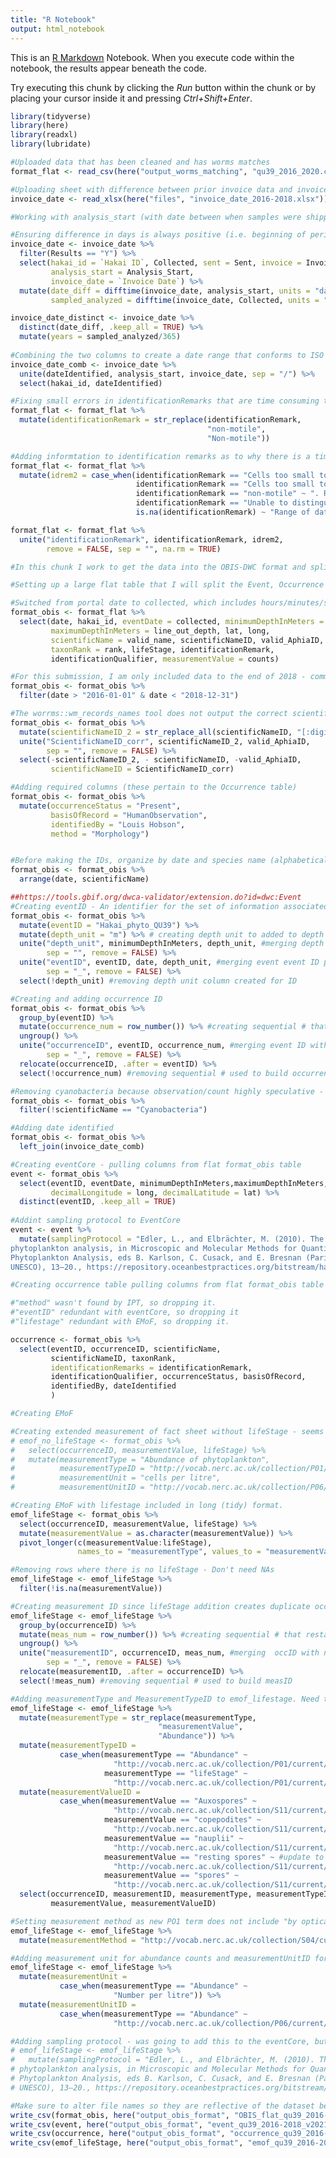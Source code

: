 ```yaml
---
title: "R Notebook"
output: html_notebook
---
```


This is an [R Markdown](http://rmarkdown.rstudio.com) Notebook. When you execute code within the notebook, the results appear beneath the code. 

Try executing this chunk by clicking the *Run* button within the chunk or by placing your cursor inside it and pressing *Ctrl+Shift+Enter*. 

```r
library(tidyverse)
library(here)
library(readxl)
library(lubridate)
```

```r
#Uploaded data that has been cleaned and has worms matches
format_flat <- read_csv(here("output_worms_matching", "qu39_2016_2020.csv"))

#Uploading sheet with difference between prior invoice data and invoice date for each sample - provides a date range for analysis, which will be included under dateIdentified. This is important for users so they can assess potential bias due to sample degradation.
invoice_date <- read_xlsx(here("files", "invoice_date_2016-2018.xlsx"))
```


```r
#Working with analysis_start (with date between when samples were shipped or last invoice and the invoice for the sample - whichever is shorter)

#Ensuring difference in days is always positive (i.e. beginning of period is always before invoice date)
invoice_date <- invoice_date %>% 
  filter(Results == "Y") %>% 
  select(hakai_id = `Hakai ID`, Collected, sent = Sent, invoice = Invoice, 
         analysis_start = Analysis_Start, 
         invoice_date = `Invoice Date`) %>%
  mutate(date_diff = difftime(invoice_date, analysis_start, units = "days"),
         sampled_analyzed = difftime(invoice_date, Collected, units = "days"))

invoice_date_distinct <- invoice_date %>% 
  distinct(date_diff, .keep_all = TRUE) %>% 
  mutate(years = sampled_analyzed/365)
  
#Combining the two columns to create a date range that conforms to ISO 8601-1:2019
invoice_date_comb <- invoice_date %>% 
  unite(dateIdentified, analysis_start, invoice_date, sep = "/") %>% 
  select(hakai_id, dateIdentified)
```

```r
#Fixing small errors in identificationRemarks that are time consuming to fix earlier
format_flat <- format_flat %>% 
  mutate(identificationRemark = str_replace(identificationRemark,
                                            "non-motile", 
                                            "Non-motile"))
```


```r
#Adding informtation to identification remarks as to why there is a time period for dateIdentified
format_flat <- format_flat %>% 
  mutate(idrem2 = case_when(identificationRemark == "Cells too small to identify. Stained blue indicating alpha starch and could be Chlorophyta" ~ ". Range of dates provided in dateIdentified represent period within which sample was analyzed and identification made. Exact analysis date unknown",
                            identificationRemark == "Cells too small to identify. Showed equatorial groove and could be Dinophyceae" ~ ". Range of dates provided in dateIdentified represent period within which sample was analyzed and identification made. Exact analysis date unknown",
                            identificationRemark == "non-motile" ~ ". Range of dates provided in dateIdentified represent period within which sample was analyzed and identification made. Exact analysis date unknown",
                            identificationRemark == "Unable to distinguish between Chaetoceros cinctus and radicans" ~ ". Range of dates provided in dateIdentified represent period within which sample was analyzed and identification made. Exact analysis date unknown",
                            is.na(identificationRemark) ~ "Range of dates provided in dateIdentified represent period within which sample was analyzed and identification made. Exact analysis date unknown"))

format_flat <- format_flat %>% 
  unite("identificationRemark", identificationRemark, idrem2, 
        remove = FALSE, sep = "", na.rm = TRUE)
```



```r
#In this chunk I work to get the data into the OBIS-DWC format and split it into the eventCore, occurrence and extended measurement of fact (EMoF) extensions. 

#Setting up a large flat table that I will split the Event, Occurrence and EMoF extensions from afterwards.

#Switched from portal date to collected, which includes hours/minutes/seconds in UTC. The portal format looks to be in the correct format for OBIS-DwC. I kept the date (format Year-month-day) for the creation of the eventID, because I thought it was too complex to add the hours/minutes/seconds to the ID
format_obis <- format_flat %>% 
  select(date, hakai_id, eventDate = collected, minimumDepthInMeters = line_out_depth,
         maximumDepthInMeters = line_out_depth, lat, long,
         scientificName = valid_name, scientificNameID, valid_AphiaID, 
         taxonRank = rank, lifeStage, identificationRemark, 
         identificationQualifier, measurementValue = counts)

#For this submission, I am only included data to the end of 2018 - comment this off if want full dataset
format_obis <- format_obis %>% 
  filter(date > "2016-01-01" & date < "2018-12-31")

#The worrms::wm_records_names tool does not output the correct scientificNameID format (not a url), but it does give the correct aphiaID number. The obistools::match_taxa format is correct, but with the unaccepted species aphiaIDs at the end. In this step, I remove the ID numbers at the end of the obistools scientificNameID url and then concatenate the correct ID number from the worrms tool at the end of the url. 
format_obis <- format_obis %>% 
  mutate(scientificNameID_2 = str_replace_all(scientificNameID, "[:digit:]", "")) %>% 
  unite("ScientificNameID_corr", scientificNameID_2, valid_AphiaID, 
        sep = "", remove = FALSE) %>% 
  select(-scientificNameID_2, - scientificNameID, -valid_AphiaID,
         scientificNameID = ScientificNameID_corr)

#Adding required columns (these pertain to the Occurrence table)
format_obis <- format_obis %>% 
  mutate(occurrenceStatus = "Present",
         basisOfRecord = "HumanObservation",
         identifiedBy = "Louis Hobson",
         method = "Morphology")


#Before making the IDs, organize by date and species name (alphabetical) or leave as is? Alphabetical doesn't really make sense taxonimcally (i.e. all the diatoms aren't together, but sort of hard to organize in this way with all of the different levels of classification. Alphabetical seems good - although likely doesn't matter, nit picky)
format_obis <- format_obis %>% 
  arrange(date, scientificName)

##https://tools.gbif.org/dwca-validator/extension.do?id=dwc:Event
#Creating eventID - An identifier for the set of information associated with an Event (something that occurs at a place and time). May be a global unique identifier or an identifier specific to the data set.
format_obis <- format_obis %>% 
  mutate(eventID = "Hakai_phyto_QU39") %>% 
  mutate(depth_unit = "m") %>% # creating depth unit to added to depth measurement 
  unite("depth_unit", minimumDepthInMeters, depth_unit, #merging depth with depth unit
        sep = "", remove = FALSE) %>%
  unite("eventID", eventID, date, depth_unit, #merging event event ID prefix, date and depth
        sep = "_", remove = FALSE) %>% 
  select(!depth_unit) #removing depth unit column created for ID

#Creating and adding occurrence ID
format_obis <- format_obis %>% 
  group_by(eventID) %>% 
  mutate(occurrence_num = row_number()) %>% #creating sequential # that restarts each new date
  ungroup() %>% 
  unite("occurrenceID", eventID, occurrence_num, #merging event ID with new number 
        sep = "_", remove = FALSE) %>% 
  relocate(occurrenceID, .after = eventID) %>% 
  select(!occurrence_num) #removing sequential # used to build occurrenceID

#Removing cyanobacteria because observation/count highly speculative - could do earlier in process, but nice to have for other work.
format_obis <- format_obis %>% 
  filter(!scientificName == "Cyanobacteria")
```

```r
#Adding date identified
format_obis <- format_obis %>% 
  left_join(invoice_date_comb)

```
```r
#Creating eventCore - pulling columns from flat format_obis table
event <- format_obis %>% 
  select(eventID, eventDate, minimumDepthInMeters,maximumDepthInMeters,
         decimalLongitude = long, decimalLatitude = lat) %>% 
  distinct(eventID, .keep_all = TRUE)
  
#Addint sampling protocol to EventCore
event <- event %>% 
  mutate(samplingProtocol = "Edler, L., and Elbrächter, M. (2010). The utermöhl method for quantitative
phytoplankton analysis, in Microscopic and Molecular Methods for Quantitative
Phytoplankton Analysis, eds B. Karlson, C. Cusack, and E. Bresnan (Paris:
UNESCO), 13–20., https://repository.oceanbestpractices.org/bitstream/handle/11329/303/WKNCT_Handbook_ver5May2010_2.pdf?sequence=1#page=17")
```


```r
#Creating occurrence table pulling columns from flat format_obis table

#"method" wasn't found by IPT, so dropping it.
#"eventID" redundant with eventCore, so dropping it
#"lifestage" redundant with EMoF, so dropping it.

occurrence <- format_obis %>%
  select(eventID, occurrenceID, scientificName, 
         scientificNameID, taxonRank, 
         identificationRemarks = identificationRemark,
         identificationQualifier, occurrenceStatus, basisOfRecord,
         identifiedBy, dateIdentified
         )
```


```r
#Creating EMoF

#Creating extended measurement of fact sheet without lifeStage - seems like consensus on including so commenting
# emof_no_lifeStage <- format_obis %>%
#   select(occurrenceID, measurementValue, lifeStage) %>%
#   mutate(measurementType = "Abundance of phytoplankton",
#          measurementTypeID = "http://vocab.nerc.ac.uk/collection/P01/current/PU00M00Z/",
#          measurementUnit = "cells per litre",
#          measurementUnitID = "http://vocab.nerc.ac.uk/collection/P06/current/UCPL/")

#Creating EMoF with lifestage included in long (tidy) format.
emof_lifeStage <- format_obis %>% 
  select(occurrenceID, measurementValue, lifeStage) %>% 
  mutate(measurementValue = as.character(measurementValue)) %>% 
  pivot_longer(c(measurementValue:lifeStage),
               names_to = "measurementType", values_to = "measurementValue")

#Removing rows where there is no lifeStage - Don't need NAs
emof_lifeStage <- emof_lifeStage %>% 
  filter(!is.na(measurementValue))

#Creating measurement ID since lifeStage addition creates duplicate occurrenceIDs
emof_lifeStage <- emof_lifeStage %>% 
  group_by(occurrenceID) %>% 
  mutate(meas_num = row_number()) %>% #creating sequential # that restarts each new occID
  ungroup() %>% 
  unite("measurementID", occurrenceID, meas_num, #merging  occID with new numbers 
        sep = "_", remove = FALSE) %>% 
  relocate(measurementID, .after = occurrenceID) %>% 
  select(!meas_num) #removing sequential # used to build measID

#Adding measurementType and MeasurementTypeID to emof_lifestage. Need to update here as abundance of phytoplankton not applicable. 
emof_lifeStage <- emof_lifeStage %>% 
  mutate(measurementType = str_replace(measurementType,
                                 "measurementValue", 
                                 "Abundance")) %>%
  mutate(measurementTypeID = 
           case_when(measurementType == "Abundance" ~ 
                       "http://vocab.nerc.ac.uk/collection/P01/current/SDBIOL01/",
                     measurementType == "lifeStage" ~
                       "http://vocab.nerc.ac.uk/collection/P01/current/LSTAGE01/")) %>% 
  mutate(measurementValueID = 
           case_when(measurementValue == "Auxospores" ~
                       "http://vocab.nerc.ac.uk/collection/S11/current/S1117/",
                     measurementValue == "copepodites" ~
                       "http://vocab.nerc.ac.uk/collection/S11/current/S115/",
                     measurementValue == "nauplii" ~
                       "http://vocab.nerc.ac.uk/collection/S11/current/S1130/",
                     measurementValue == "resting spores" ~ #update to "spores"
                       "http://vocab.nerc.ac.uk/collection/S11/current/S1134/",
                     measurementValue == "spores" ~
                       "http://vocab.nerc.ac.uk/collection/S11/current/S1135/")) %>% 
  select(occurrenceID, measurementID, measurementType, measurementTypeID,
         measurementValue, measurementValueID)

#Setting measurement method as new PO1 term does not include "by optical microscopy"
emof_lifeStage <- emof_lifeStage %>% 
  mutate(measurementMethod = "http://vocab.nerc.ac.uk/collection/S04/current/S0423/")

#Adding measurement unit for abundance counts and measurementUnitID for measurementUnit
emof_lifeStage <- emof_lifeStage %>% 
  mutate(measurementUnit = 
           case_when(measurementType == "Abundance" ~
                       "Number per litre")) %>% 
  mutate(measurementUnitID = 
           case_when(measurementType == "Abundance" ~
                       "http://vocab.nerc.ac.uk/collection/P06/current/UCPL/"))

#Adding sampling protocol - was going to add this to the eventCore, but OBIS manual recommends EMoF - Discussed with Tim and decided to put in eventCore
# emof_lifeStage <- emof_lifeStage %>% 
#   mutate(samplingProtocol = "Edler, L., and Elbrächter, M. (2010). The utermöhl method for quantitative
# phytoplankton analysis, in Microscopic and Molecular Methods for Quantitative
# Phytoplankton Analysis, eds B. Karlson, C. Cusack, and E. Bresnan (Paris:
# UNESCO), 13–20., https://repository.oceanbestpractices.org/bitstream/handle/11329/303/WKNCT_Handbook_ver5May2010_2.pdf?sequence=1#page=17")

```

```r
#Make sure to alter file names so they are reflective of the dataset being used - change date range as this updates
write_csv(format_obis, here("output_obis_format", "OBIS_flat_qu39_2016-2018_v2021-06-14.csv"))
write_csv(event, here("output_obis_format", "event_qu39_2016-2018_v2021-06-01.csv"))
write_csv(occurrence, here("output_obis_format", "occurrence_qu39_2016-2018_v2021-06-14.csv"))
write_csv(emof_lifeStage, here("output_obis_format", "emof_qu39_2016-2018_v2021-06-14.csv"))

```



